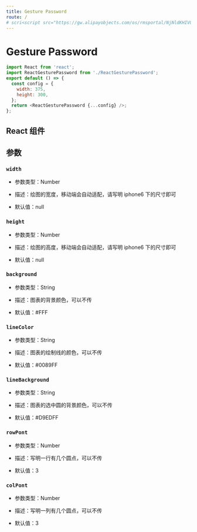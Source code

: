```yaml
---
title: Gesture Password
route: /
# scri<script src="https://gw.alipayobjects.com/os/rmsportal/NjNldKHIVQRozfbAOJUW.js"></script>
---
```


<script src="https://gw.alipayobjects.com/os/rmsportal/NjNldKHIVQRozfbAOJUW.js"></script>


# Gesture Password

<GesturePassword />


```javascript
import React from 'react';
import ReactGesturePassword from './ReactGesturePassword';
export default () => {
  const config = {
    width: 375,
    height: 300,
  };
  return <ReactGesturePassword {...config} />;
};
```

## React 组件

## 参数

### `width`

- 参数类型：Number

- 描述：绘图的宽度，移动端会自动适配，请写明 iphone6 下的尺寸即可

- 默认值：null

### `height`

- 参数类型：Number

- 描述：绘图的高度，移动端会自动适配，请写明 iphone6 下的尺寸即可

- 默认值：null

### `background`

- 参数类型：String

- 描述：图表的背景颜色，可以不传

- 默认值：#FFF

### `lineColor`

- 参数类型：String

- 描述：图表的绘制线的颜色，可以不传

- 默认值：#0089FF

### `lineBackground`

- 参数类型：String

- 描述：图表的选中圆的背景颜色，可以不传

- 默认值：#D9EDFF

### `rowPont`

- 参数类型：Number

- 描述：写明一行有几个圆点，可以不传

- 默认值：3

### `colPont`

- 参数类型：Number

- 描述：写明一列有几个圆点，可以不传

- 默认值：3

